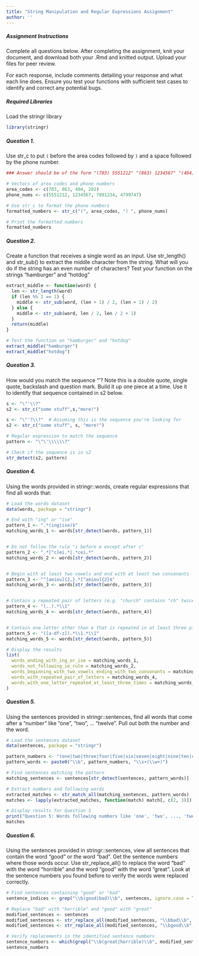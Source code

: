 ---
title: "String Manipulation and Regular Expressions Assignment"
author: ''
---
##### Assignment Instructions

Complete all questions below. After completing the assignment, knit your document, and download both your .Rmd and knitted output. Upload your files for peer review. 

For each response, include comments detailing your response and what each line does. Ensure you test your functions with sufficient test cases to identify and correct any potential bugs.

##### Required Libraries

Load the stringr library

```{r libraries}
library(stringr)


```

##### Question 1.

Use str_c to put `(` before the area codes followed by `)` and a space followed by the phone number. 

```{r question-1-response}

### Answer should be of the form "(703) 5551212" "(863) 1234567" "(404) 7891234" "(202) 4799747"

# Vectors of area codes and phone numbers
area_codes <- c(703, 863, 404, 202)
phone_nums <- c(5551212, 1234567, 7891234, 4799747)

# Use str_c to format the phone numbers
formatted_numbers <- str_c("(", area_codes, ") ", phone_nums)

# Print the formatted numbers
formatted_numbers

```

##### Question 2.

Create a function that receives a single word as an input. Use str_length() and str_sub() to extract the middle character from the string. What will you do if the string has an even number of characters? Test your function on the strings “hamburger” and “hotdog”

```{r quetsion-2-response}
extract_middle <- function(word) {
  len <- str_length(word)
  if (len %% 2 == 1) {
    middle <- str_sub(word, (len + 1) / 2, (len + 1) / 2)
  } else {
    middle <- str_sub(word, len / 2, len / 2 + 1)
  }
  return(middle)
}

# Test the function on "hamburger" and "hotdog"
extract_middle("hamburger")
extract_middle("hotdog")


```

##### Question 3. 

How would you match the sequence "’\? Note this is a double quote, single quote, backslash and question mark. Build it up one piece at a time. Use it to identify that sequence contained in s2 below.

```{r question-3-response}

s <- "\"'\\?"
s2 <- str_c("some stuff",s,"more!")

s <- "\"'?\\?"  # Assuming this is the sequence you're looking for
s2 <- str_c("some stuff", s, "more!")

# Regular expression to match the sequence
pattern <- "\"\'\\\\\\?"

# Check if the sequence is in s2
str_detect(s2, pattern)

```

##### Question 4. 

Using the words provided in stringr::words, create regular expressions that find all words that:

```{r question-4-response}

# Load the words dataset
data(words, package = "stringr")

# End with "ing" or "ise"
pattern_1 <- ".*(ing|ise)$"
matching_words_1 <- words[str_detect(words, pattern_1)]


# Do not follow the rule "i before e except after c"
pattern_2 <- ".*[^c]ei.*|.*cei.*"
matching_words_2 <- words[str_detect(words, pattern_2)]


# Begin with at least two vowels and end with at least two consonants
pattern_3 <- "^[aeiou]{2,}.*[^aeiou]{2}$"
matching_words_3 <- words[str_detect(words, pattern_3)]


# Contain a repeated pair of letters (e.g. "church" contains "ch" twice)
pattern_4 <- "(..).*\\1"
matching_words_4 <- words[str_detect(words, pattern_4)]


# Contain one letter other than e that is repeated in at least three places (e.g. “appropriate” contains three “p”s.)
pattern_5 <- "([a-df-z]).*\\1.*\\1"
matching_words_5 <- words[str_detect(words, pattern_5)]

# Display the results
list(
  words_ending_with_ing_or_ise = matching_words_1,
  words_not_following_ie_rule = matching_words_2,
  words_beginning_with_two_vowels_ending_with_two_consonants = matching_words_3,
  words_with_repeated_pair_of_letters = matching_words_4,
  words_with_one_letter_repeated_at_least_three_times = matching_words_5
)


```

##### Question 5. 

Using the sentences provided in stringr::sentences, find all words that come after a “number” like “one”, “two”, … “twelve”. Pull out both the number and the word.

```{r question-5-response}

# Load the sentences dataset
data(sentences, package = "stringr")

pattern_numbers <- "(one|two|three|four|five|six|seven|eight|nine|ten|eleven|twelve)"
pattern_words <- paste0("\\b", pattern_numbers, "\\s+(\\w+)")

# Find sentences matching the pattern
matching_sentences <- sentences[str_detect(sentences, pattern_words)]

# Extract numbers and following words
extracted_matches <- str_match_all(matching_sentences, pattern_words)
matches <- lapply(extracted_matches, function(match) match[, c(2, 3)])

# Display results for Question 5
print("Question 5: Words following numbers like 'one', 'two', ..., 'twelve'")
matches


```

##### Question 6. 

Using the sentences provided in stringr::sentences, view all sentences that contain the word “good” or the word “bad”. Get the sentence numbers where those words occur. Use str_replace_all() to replace the word “bad” with the word “horrible” and the word “good” with the word “great”. Look at the sentence numbers you found before to verify the words were replaced correctly.

```{r question-6-response}

# Find sentences containing "good" or "bad"
sentence_indices <- grep("\\b(good|bad)\\b", sentences, ignore.case = TRUE, value = FALSE)

# Replace "bad" with "horrible" and "good" with "great"
modified_sentences <- sentences
modified_sentences <- str_replace_all(modified_sentences, "\\bbad\\b", "horrible")
modified_sentences <- str_replace_all(modified_sentences, "\\bgood\\b", "great")

# Verify replacements in the identified sentence numbers
sentence_numbers <- which(grepl("\\b(great|horrible)\\b", modified_sentences, ignore.case = TRUE))
sentence_numbers

```
